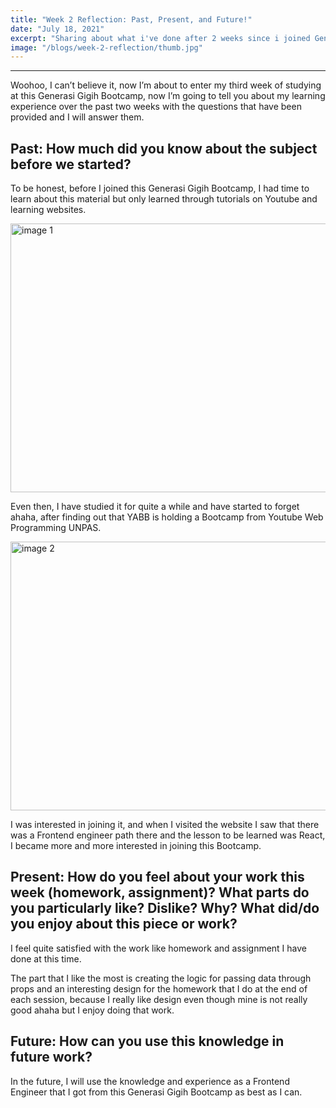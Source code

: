 ```yaml
---
title: "Week 2 Reflection: Past, Present, and Future!"
date: "July 18, 2021"
excerpt: "Sharing about what i've done after 2 weeks since i joined Generasi Gigih Program."
image: "/blogs/week-2-reflection/thumb.jpg"
---
```


---

Woohoo, I can’t believe it, now I’m about to enter my third week of studying at this Generasi
Gigih Bootcamp, now I’m going to tell you about my learning experience over the past two
weeks with the questions that have been provided and I will answer them.

## Past: How much did you know about the subject before we started?

To be honest, before I joined this Generasi Gigih Bootcamp, I had time to learn about this material but only learned through tutorials on Youtube and learning websites.

<div className="flex justify-center">
  <img
    src="/v1/blogs/week-2-reflection/img1.jpg"
    alt="image 1"
    width="800"
    height="430"
  />
</div>

Even then, I have studied it for quite a while and have started to forget ahaha, after finding out that YABB is holding a Bootcamp from Youtube Web Programming UNPAS.

<div className="flex justify-center">
  <img
    src="/v1/blogs/week-2-reflection/img2.jpg"
    alt="image 2"
    width="800"
    height="430"
  />
</div>

I was interested in joining it, and when I visited the website I saw that there was a Frontend engineer path there and the lesson to be learned was React, I became more and more interested in joining this Bootcamp.

## Present: How do you feel about your work this week (homework, assignment)? What parts do you particularly like? Dislike? Why? What did/do you enjoy about this piece or work?

I feel quite satisfied with the work like homework and assignment I have done at this time.

The part that I like the most is creating the logic for passing data through props and an interesting design for the homework that I do at the end of each session, because I really like design even though mine is not really good ahaha but I enjoy doing that work.

## Future: How can you use this knowledge in future work?

In the future, I will use the knowledge and experience as a Frontend Engineer that I got from this Generasi Gigih Bootcamp as best as I can.
